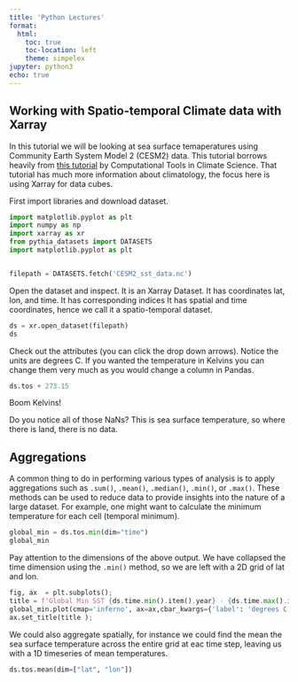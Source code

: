 ```yaml
---
title: 'Python Lectures'
format:
  html:
    toc: true
    toc-location: left
    theme: simpelex
jupyter: python3
echo: true
---
```



## Working with Spatio-temporal Climate data with Xarray

In this tutorial we  will be looking at sea surface temaperatures using Community Earth System Model 2 (CESM2) data.  This tutorial borrows heavily from [this tutorial](https://comptools.climatematch.io/tutorials/W1D1_ClimateSystemOverview/student/W1D1_Tutorial5.html) by Computational Tools in Climate Science.  That tutorial has much more information about climatology, the focus here is using Xarray for data cubes.  

First import libraries and download dataset.

```python
import matplotlib.pyplot as plt
import numpy as np
import xarray as xr
from pythia_datasets import DATASETS
import matplotlib.pyplot as plt


filepath = DATASETS.fetch('CESM2_sst_data.nc')
```

Open the dataset and inspect.  It is an Xarray Dataset.  It has coordinates lat, lon, and time.  It has corresponding indices  It has spatial and time coordinates, hence we call it a spatio-temporal dataset.

```python
ds = xr.open_dataset(filepath)
ds
```

Check out the attributes (you can click the drop down arrows).  Notice the units are degrees C.  If you wanted the temperature in Kelvins you can change them very much as you would change a column in Pandas.

```python
ds.tos + 273.15
```
Boom Kelvins! 

::: { .callout-note }
Do you notice all of those NaNs?  This is sea surface temperature, so where there is land, there is no data.
:::

## Aggregations

A common thing to do in performing various types of analysis is to apply aggregations such as `.sum()`, `.mean()`, `.median()`, `.min()`, or `.max()`.  These methods can be used to reduce data to provide insights into the nature of a large dataset. For example, one might want to calculate the  minimum temperature for each cell (temporal minimum).

```python
global_min = ds.tos.min(dim="time")
global_min
```

Pay attention to the dimensions of the above output.  We have collapsed the time dimension using the `.min()` method, so we are left with a 2D grid of lat and lon.

```python

fig, ax  = plt.subplots();
title = f'Global Min SST {ds.time.min().item().year} - {ds.time.max().item().year}'
global_min.plot(cmap='inferno', ax=ax,cbar_kwargs={'label': 'degrees C'});
ax.set_title(title );

```

We could also aggregate spatially, for instance we could find the mean the sea surface temperature across the entire grid at eac time step, leaving us with a 1D timeseries of mean temperatures.
 
```python
ds.tos.mean(dim=["lat", "lon"])
```